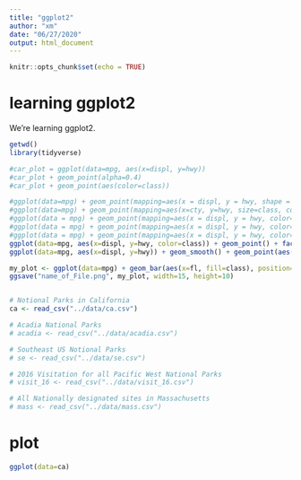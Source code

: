 ```yaml
---
title: "ggplot2"
author: "xm"
date: "06/27/2020"
output: html_document
---
```


```r
knitr::opts_chunk$set(echo = TRUE)
```

# learning ggplot2

We're learning ggplot2.
```r
getwd()
library(tidyverse)

#car_plot = ggplot(data=mpg, aes(x=displ, y=hwy))
#car_plot + geom_point(alpha=0.4)
#car_plot + geom_point(aes(color=class))

#ggplot(data=mpg) + geom_point(mapping=aes(x = displ, y = hwy, shape = class))
#ggplot(data=mpg) + geom_point(mapping=aes(x=cty, y=hwy, size=class, color=fl))
#ggplot(data = mpg) + geom_point(mapping=aes(x = displ, y = hwy, color=cty))
#ggplot(data = mpg) + geom_point(mapping=aes(x = displ, y = hwy, color=displ))
#ggplot(data = mpg) + geom_point(mapping=aes(x = displ, y = hwy, color=displ < 5))
ggplot(data=mpg, aes(x=displ, y=hwy, color=class)) + geom_point() + facet_wrap(~ manufacturer) + theme_bw()
ggplot(data=mpg, aes(x=displ, y=hwy)) + geom_smooth() + geom_point(aes(color=class)) + labs(title="The Test Title", x="the x axe", y= "the y axe") + theme_bw()+ theme(text=element_text(size=16))

my_plot <- ggplot(data=mpg) + geom_bar(aes(x=fl, fill=class), position="dodge") + scale_x_discrete(labels=c("CNG","Diesel", "Ethanol", "Premium", "Regular")) + xlab("Fuel type")
ggsave("name_of_File.png", my_plot, width=15, height=10)


# Notional Parks in California
ca <- read_csv("../data/ca.csv")

# Acadia National Parks
# acadia <- read_csv("../data/acadia.csv")

# Southeast US Notional Parks
# se <- read_csv("../data/se.csv")

# 2016 Visitation for all Pacific West National Parks
# visit_16 <- read_csv("../data/visit_16.csv")

# All Nationally designated sites in Massachusetts
# mass <- read_csv("../data/mass.csv")

```

# plot
```r
ggplot(data=ca)
```


